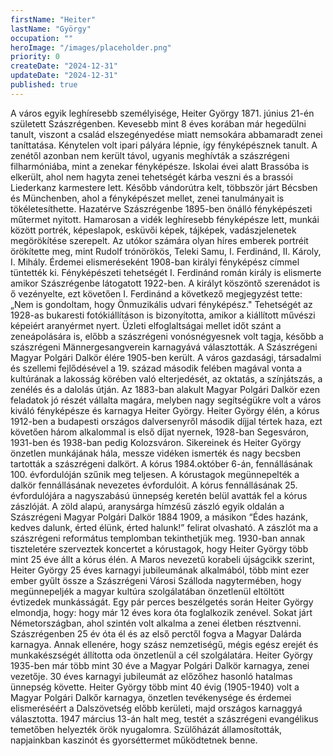 ```yaml
---
firstName: "Heiter"
lastName: "György"
occupation: ""
heroImage: "/images/placeholder.png"
priority: 0
createDate: "2024-12-31"
updateDate: "2024-12-31"
published: true
---
```


<ContentTextBlock>
A város egyik leghíresebb személyisége, Heiter György 1871. június 21-én született Szászrégenben. Kevesebb mint 8 éves korában már hegedülni tanult, viszont a család elszegényedése miatt nemsokára abbamaradt zenei taníttatása. Kénytelen volt ipari pályára lépnie, így fényképésznek tanult. A zenétől azonban nem került távol, ugyanis meghívták a szászrégeni filharmóniába, mint a zenekar fényképésze. Iskolai évei alatt Brassóba is elkerült, ahol nem hagyta zenei tehetségét kárba veszni és a brassói Liederkanz karmestere lett. Később vándorútra kelt, többször járt Bécsben és Münchenben, ahol a fényképészet mellet, zenei tanulmányait is tökéletesíthette. Hazatérve Szászrégenbe 1895-ben önálló fényképészeti műtermet nyitott. Hamarosan a vidék leghíresebb fényképésze lett, munkái között portrék, képeslapok, esküvői képek, tájképek, vadászjelenetek megörökítése szerepelt. Az utókor számára olyan híres emberek portréit örökítette meg, mint Rudolf trónörökös, Teleki Samu, I. Ferdinánd, II. Károly, I. Mihály. Érdemei elismeréseként 1908-ban királyi fényképész címmel tüntették ki. 
</ContentTextBlock>

<ContentTextBlock>
Fényképészeti tehetségét I. Ferdinánd román király is elismerte amikor Szászrégenbe látogatott 1922-ben. A királyt köszöntő szerenádot is ő vezényelte, ezt követően I. Ferdinánd a következő megjegyzést tette: „Nem is gondoltam, hogy Önmuzikális udvari fényképész." Tehetségét az 1928-as bukaresti fotókiállításon is bizonyította, amikor a kiállított művészi képeiért aranyérmet nyert. Üzleti elfoglaltságai mellet időt szánt a zeneápolására is, előbb a szászrégeni vonósnégyesnek volt tagja, később a szászrégeni Männergesangverein karnagyává választották. A Szászrégeni Magyar Polgári Dalkör élére 1905-ben került.
</ContentTextBlock>

<ContentTextBlock>
A város gazdasági, társadalmi és szellemi fejlődésével a 19. század második felében magával vonta a kultúrának a lakosság körében való elterjedését, az oktatás, a színjátszás, a zenélés és a dalolás útján. Az 1883-ban alakult Magyar Polgári Dalkör ezen feladatok jó részét vállalta magára, melyben nagy segítségükre volt a város kiváló fényképésze és karnagya Heiter György.
</ContentTextBlock>

<ContentTextBlock>
Heiter György élén, a kórus 1912-ben a budapesti országos dalversenyről második díjjal tértek haza, ezt követően három alkalommal is első díjat nyernek, 1928-ban Segesváron, 1931-ben és 1938-ban pedig Kolozsváron. Sikereinek és Heiter György önzetlen munkájának hála, messze vidéken ismerték és nagy becsben tartották a szászrégeni dalkört. A kórus 1984.október 6-án, fennállásának 100. évfordulóján szűnik meg teljesen. 
</ContentTextBlock>

<ContentTextBlock>
A kórustagok megünnepelték a dalkör fennállásának nevezetes évfordulóit. A kórus fennállásának 25. évfordulójára a nagyszabású ünnepség keretén belül avatták fel a kórus zászlóját. A zöld alapú, aranysárga hímzésű zászló egyik oldalán a Szászrégeni Magyar Polgári Dalkör 1884 1909, a másikon “Édes hazánk, kedves dalunk, érted élünk, érted halunk!” felirat olvasható. A zászlót ma a szászrégeni református templomban tekinthetjük meg.
</ContentTextBlock>

<ContentTextBlock>
1930-ban annak tiszteletére szerveztek koncertet a kórustagok, hogy Heiter György több mint 25 éve állt a kórus élén. A Maros nevezetű korabeli újságcikk szerint, Heiter György 25 éves
karnagyi jubileumának alkalmából, több mint ezer ember gyűlt össze a Szászrégeni Városi Szálloda nagytermében, hogy megünnepeljék a magyar kultúra szolgálatában önzetlenül eltöltött évtizedek munkásságát. Egy pár perces beszélgetés során Heiter György elmondja, hogy: hogy már 12 éves kora óta foglalkozik zenével. Sokat járt Németországban, ahol szintén volt alkalma a zenei életben résztvenni. Szászrégenben 25 év óta él és az első perctől fogva a Magyar Dalárda karnagya. Annak ellenére, hogy szász nemzetiségű, mégis egész erejét és munkakészségét állította oda önzetlenül a cél szolgálatára.  Heiter György 1935-ben már több mint 30 éve a Magyar Polgári Dalkör karnagya, zenei vezetője. 30 éves karnagyi jubileumát az előzőhez hasonló hatalmas ünnepség követte. 
</ContentTextBlock>

<ContentTextBlock>
Heiter György több mint 40 évig (1905-1940) volt a Magyar Polgári Dalkőr karnagya, önzetlen tevékenysége és érdemei elismeréséért a Dalszövetség előbb kerületi, majd országos karnaggyá választotta. 1947 március 13-án halt meg, testét a szászrégeni evangélikus temetőben helyezték örök nyugalomra. Szülőházát államosították, napjainkban kaszinót és gyorséttermet működtetnek benne.
</ContentTextBlock>